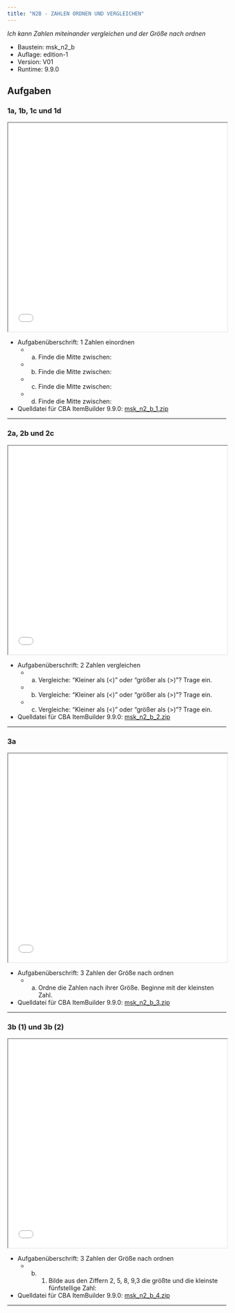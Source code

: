 ```yaml
---
title: "N2B - ZAHLEN ORDNEN UND VERGLEICHEN"
---
```


*Ich kann Zahlen miteinander vergleichen und der Größe nach ordnen* 


::: {.callout-note collapse="true"  title="Bausteinversion"}


* Baustein: msk_n2_b 
* Auflage: edition-1 
* Version: V01 
* Runtime: 9.9.0 
:::

## Aufgaben


### 1a, 1b, 1c und 1d
```{=html}
<iframe width="100%" height="480"
src="../oer/edition-1/V01/9.9.0/msk_n2_b/msk_n2_b_1/viewer.html"></iframe>
```


::: {.callout-tip collapse="true"  title="Details"}


* Aufgabenüberschrift: 1 Zahlen einordnen
	 - a) Finde die Mitte zwischen:
	 - b) Finde die Mitte zwischen:
	 - c) Finde die Mitte zwischen:
	 - d) Finde die Mitte zwischen:
* Quelldatei für CBA ItemBuilder 9.9.0: [msk_n2_b_1.zip](../oer/edition-1/V01/9.9.0/msk_n2_b/msk_n2_b_1/msk_n2_b_1.zip) 
:::
<hr noshade/>

### 2a, 2b und 2c
```{=html}
<iframe width="100%" height="480"
src="../oer/edition-1/V01/9.9.0/msk_n2_b/msk_n2_b_2/viewer.html"></iframe>
```


::: {.callout-tip collapse="true"  title="Details"}


* Aufgabenüberschrift: 2 Zahlen vergleichen
	 - a) Vergleiche: "Kleiner als (<) " oder "größer als (>)"? Trage ein.
	 - b) Vergleiche: "Kleiner als (<) " oder "größer als (>)"? Trage ein.
	 - c) Vergleiche: "Kleiner als (<) " oder "größer als (>)"? Trage ein.
* Quelldatei für CBA ItemBuilder 9.9.0: [msk_n2_b_2.zip](../oer/edition-1/V01/9.9.0/msk_n2_b/msk_n2_b_2/msk_n2_b_2.zip) 
:::
<hr noshade/>

### 3a
```{=html}
<iframe width="100%" height="480"
src="../oer/edition-1/V01/9.9.0/msk_n2_b/msk_n2_b_3/viewer.html"></iframe>
```


::: {.callout-tip collapse="true"  title="Details"}


* Aufgabenüberschrift: 3 Zahlen der Größe nach ordnen
	 - a) Ordne die Zahlen nach ihrer Größe. Beginne mit der kleinsten Zahl.
* Quelldatei für CBA ItemBuilder 9.9.0: [msk_n2_b_3.zip](../oer/edition-1/V01/9.9.0/msk_n2_b/msk_n2_b_3/msk_n2_b_3.zip) 
:::
<hr noshade/>

### 3b (1) und 3b (2)
```{=html}
<iframe width="100%" height="480"
src="../oer/edition-1/V01/9.9.0/msk_n2_b/msk_n2_b_4/viewer.html"></iframe>
```


::: {.callout-tip collapse="true"  title="Details"}


* Aufgabenüberschrift: 3 Zahlen der Größe nach ordnen
	 - b) (1) Bilde aus den Ziffern 2, 5, 8, 9,3 die größte und die kleinste fünfstellige Zahl:
* Quelldatei für CBA ItemBuilder 9.9.0: [msk_n2_b_4.zip](../oer/edition-1/V01/9.9.0/msk_n2_b/msk_n2_b_4/msk_n2_b_4.zip) 
:::
<hr noshade/>

